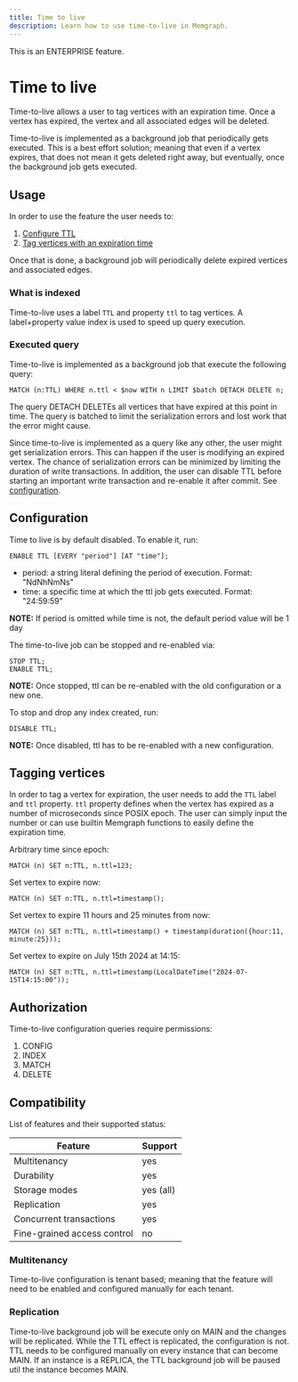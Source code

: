 ```yaml
---
title: Time to live
description: Learn how to use time-to-live in Memgraph.
---
```



<Callout type="info">

This is an ENTERPRISE feature.

</Callout>

# Time to live

Time-to-live allows a user to tag vertices with an expiration time. Once a vertex has expired, the vertex and all associated edges will be deleted.

<Callout type="info">

Time-to-live is implemented as a background job that periodically gets executed. 
This is a best effort solution; meaning that even if a vertex expires, that does not mean it gets deleted right away, but eventually, once the background job gets executed.

</Callout>

## Usage

In order to use the feature the user needs to:
1. [Configure TTL](#configuration)
2. [Tag vertices with an expiration time](#tagging-vertices)

Once that is done, a background job will periodically delete expired vertices and associated edges.

### What is indexed

Time-to-live uses a label `TTL` and property `ttl` to tag vertices. A label+property value index is used to speed up query execution.

### Executed query

Time-to-live is implemented as a background job that execute the following query:

```cypher
MATCH (n:TTL) WHERE n.ttl < $now WITH n LIMIT $batch DETACH DELETE n;
```

The query DETACH DELETEs all vertices that have expired at this point in time.
The query is batched to limit the serialization errors and lost work that the error might cause.

<Callout type="warning">

Since time-to-live is implemented as a query like any other, the user might get serialization errors.
This can happen if the user is modifying an expired vertex.
The chance of serialization errors can be minimized by limiting the duration of write transactions.
In addition, the user can disable TTL before starting an important write transaction and re-enable it after commit. See [configuration](#configuration).

</Callout>

## Configuration

Time to live is by default disabled. To enable it, run:

```cypher
ENABLE TTL [EVERY "period"] [AT "time"];
```

 * period: a string literal defining the period of execution. Format: "NdNhNmNs"
 * time: a specific time at which the ttl job gets executed. Format: "24:59:59"

**NOTE:** If period is omitted while time is not, the default period value will be 1 day

The time-to-live job can be stopped and re-enabled via:

```cypher
STOP TTL;
ENABLE TTL;
```

**NOTE:** Once stopped, ttl can be re-enabled with the old configuration or a new one.

To stop and drop any index created, run:

```cypher
DISABLE TTL;
```

**NOTE:** Once disabled, ttl has to be re-enabled with a new configuration.

## Tagging vertices

In order to tag a vertex for expiration, the user needs to add the `TTL` label and `ttl` property.
`ttl` property defines when the vertex has expired as a number of microseconds since POSIX epoch. 
The user can simply input the number or can use builtin Memgraph functions to easily define the expiration time.

Arbitrary time since epoch:
```cypher
MATCH (n) SET n:TTL, n.ttl=123;
```

Set vertex to expire now:
```cypher
MATCH (n) SET n:TTL, n.ttl=timestamp();
```

Set vertex to expire 11 hours and 25 minutes from now:
```cypher
MATCH (n) SET n:TTL, n.ttl=timestamp() + timestamp(duration({hour:11, minute:25}));
```

Set vertex to expire on July 15th 2024 at 14:15:
```cypher
MATCH (n) SET n:TTL, n.ttl=timestamp(LocalDateTime("2024-07-15T14:15:00"));
```

## Authorization

Time-to-live configuration queries require permissions:
1. CONFIG
1. INDEX
1. MATCH
1. DELETE

## Compatibility

List of features and their supported status:

| Feature                     | Support   |
|-----------------------------|-----------|
| Multitenancy                | yes       |
| Durability                  | yes       |
| Storage modes               | yes (all) |
| Replication                 | yes       |
| Concurrent transactions     | yes       |
| Fine-grained access control | no        |

### Multitenancy

Time-to-live configuration is tenant based; meaning that the feature will need to be enabled and configured manually for each tenant.

### Replication 

Time-to-live background job will be execute only on MAIN and the changes will be replicated.
While the TTL effect is replicated, the configuration is not. TTL needs to be configured manually on every instance that can become MAIN.
If an instance is a REPLICA, the TTL background job will be paused util the instance becomes MAIN.
